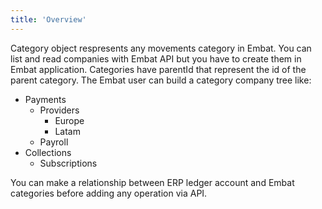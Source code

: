 ```yaml
---
title: 'Overview'
---
```


Category object respresents any movements category in Embat. You can list and read companies with Embat API but you have to create them in Embat application. Categories have parentId that represent the id of the parent category. The Embat user can build a category company tree like:

- Payments
    - Providers
        - Europe
        - Latam
    -   Payroll
- Collections
    - Subscriptions

You can make a relationship between ERP ledger account and Embat categories before adding any operation via API.